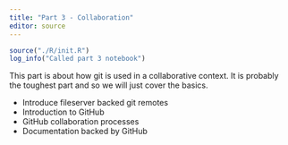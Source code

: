 ```yaml
---
title: "Part 3 - Collaboration"
editor: source
---
```


```r
source("./R/init.R")
log_info("Called part 3 notebook")
```

This part is about how git is used in a collaborative context.
It is probably the toughest part and so we will just cover the basics.

+ Introduce fileserver backed git remotes
+ Introduction to GitHub
+ GitHub collaboration processes
+ Documentation backed by GitHub



